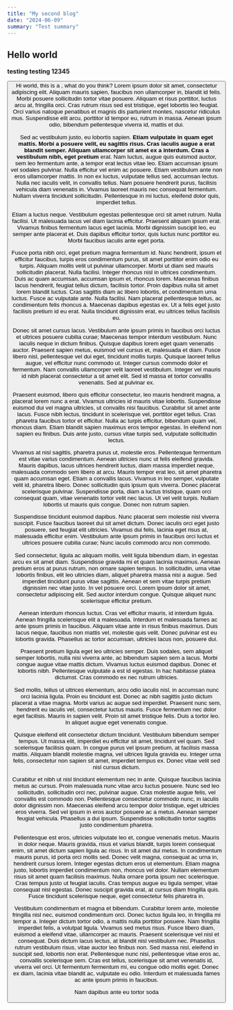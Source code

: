 ```yaml
---
title: "My second blog"
date: "2024-06-09"
summary: "Test summary"
---
```


## Hello world

**testing testing 12345**

<Button label="hello button" variant="primary" />
Hi world, this is a <Link
  href="https://google.com"
  label="link"
  target="_blank"
/>
, what do you think? Lorem ipsum dolor sit amet, consectetur adipiscing elit. Aliquam
mauris sapien, faucibus non ullamcorper in, blandit id felis. Morbi posuere sollicitudin
tortor vitae posuere. Aliquam et risus porttitor, luctus arcu at, fringilla orci.
Cras rutrum risus sed est tristique, eget lobortis leo feugiat. Orci varius natoque
penatibus et magnis dis parturient montes, nascetur ridiculus mus. Suspendisse elit
arcu, porttitor id tempor eu, rutrum in massa. Aenean ipsum odio, bibendum pellentesque
viverra id, mattis et dui.

Sed ac vestibulum justo, eu lobortis sapien. **Etiam vulputate in quam eget mattis. Morbi a posuere velit, eu sagittis risus. Cras iaculis augue a erat blandit semper. Aliquam ullamcorper sit amet ex a interdum. Cras a vestibulum nibh, eget pretium** erat. Nam luctus, augue quis euismod auctor, sem leo fermentum ante, a tempor erat lectus vitae leo. Etiam accumsan ipsum vel sodales pulvinar. Nulla efficitur vel enim ac posuere. Etiam vestibulum ante non eros ullamcorper mattis. In non ex luctus, vulputate tellus sed, accumsan lectus. Nulla nec iaculis velit, in convallis tellus. Nam posuere hendrerit purus, facilisis vehicula diam venenatis in. Vivamus laoreet mauris nec consequat fermentum. Nullam viverra tincidunt sollicitudin. Pellentesque in mi luctus, eleifend dolor quis, imperdiet tellus.

Etiam a luctus neque. Vestibulum egestas pellentesque orci sit amet rutrum. Nulla facilisi. Ut malesuada lacus vel diam lacinia efficitur. Praesent aliquam ipsum erat. Vivamus finibus fermentum lacus eget lacinia. Morbi dignissim suscipit leo, eu semper ante placerat et. Duis dapibus efficitur tortor, quis luctus nunc porttitor eu. Morbi faucibus iaculis ante eget porta.

Fusce porta nibh orci, eget pretium magna fermentum id. Nunc hendrerit, ipsum et efficitur faucibus, turpis eros condimentum purus, sit amet porttitor enim odio eu turpis. Aliquam mollis velit ut pulvinar ullamcorper. Morbi ut diam sed mauris sollicitudin placerat. Nulla facilisi. Integer rhoncus nisl in ultrices condimentum. Duis ac quam accumsan, accumsan ipsum et, rhoncus lorem. Maecenas finibus lacus hendrerit, feugiat tellus dictum, facilisis tortor. Proin dapibus nulla sit amet lorem blandit luctus. Cras sagittis diam ac libero lobortis, et condimentum urna luctus. Fusce ac vulputate ante. Nulla facilisi. Nam placerat pellentesque tellus, ac condimentum felis rhoncus a. Maecenas dapibus egestas ex. Ut a felis eget justo facilisis pretium id eu erat. Nulla tincidunt dignissim erat, eu ultrices tellus facilisis eu.

Donec sit amet cursus lacus. Vestibulum ante ipsum primis in faucibus orci luctus et ultrices posuere cubilia curae; Maecenas tempor interdum vestibulum. Nunc iaculis neque in dictum finibus. Quisque dapibus lorem eget quam venenatis auctor. Praesent sapien metus, euismod vel cursus et, malesuada et diam. Fusce libero nisl, pellentesque vel dui eget, tincidunt mollis turpis. Quisque laoreet tellus augue, vel efficitur nunc commodo ut. Integer cursus commodo dolor et fermentum. Nam convallis ullamcorper velit laoreet vestibulum. Integer vel mauris id nibh placerat consectetur a sit amet elit. Sed id massa et tortor convallis venenatis. Sed at pulvinar ex.

Praesent euismod, libero quis efficitur consectetur, leo mauris hendrerit magna, a placerat lorem nunc a erat. Vivamus ultricies id mauris vitae lobortis. Suspendisse euismod dui vel magna ultricies, ut convallis nisi faucibus. Curabitur sit amet ante lacus. Fusce nibh lectus, tincidunt in scelerisque vel, porttitor eget tellus. Cras pharetra faucibus tortor et efficitur. Nulla ac turpis efficitur, bibendum quam vel, rhoncus diam. Etiam blandit sapien maximus eros tempor egestas. In eleifend non sapien eu finibus. Duis ante justo, cursus vitae turpis sed, vulputate sollicitudin lectus.

Vivamus at nisl sagittis, pharetra purus ut, molestie eros. Pellentesque fermentum est vitae varius condimentum. Aenean ultricies nunc ut felis eleifend gravida. Mauris dapibus, lacus ultrices hendrerit luctus, diam massa imperdiet neque, malesuada commodo sem libero at arcu. Mauris tempor erat leo, sit amet pharetra quam accumsan eget. Etiam a convallis lacus. Vivamus in leo semper, vulputate velit id, pharetra libero. Donec sollicitudin quis ipsum quis viverra. Donec placerat scelerisque pulvinar. Suspendisse porta, diam a luctus tristique, quam orci consequat quam, vitae venenatis tortor velit nec lacus. Ut vel velit turpis. Nullam lobortis ut mauris quis congue. Donec non rutrum sapien.

Suspendisse tincidunt euismod dapibus. Nunc placerat sem molestie nisl viverra suscipit. Fusce faucibus laoreet dui sit amet dictum. Donec iaculis orci eget justo posuere, sed feugiat elit ultricies. Vivamus dui felis, lacinia eget risus at, malesuada efficitur enim. Vestibulum ante ipsum primis in faucibus orci luctus et ultrices posuere cubilia curae; Nunc iaculis commodo arcu non commodo.

Sed consectetur, ligula ac aliquam mollis, velit ligula bibendum diam, in egestas arcu ex sit amet diam. Suspendisse gravida mi et quam lacinia maximus. Aenean pretium eros at purus rutrum, non ornare sapien tempus. In sollicitudin, urna vitae lobortis finibus, elit leo ultricies diam, aliquet pharetra massa nisi a augue. Sed imperdiet tincidunt purus vitae sagittis. Aenean et sem vitae turpis pretium dignissim nec vitae justo. In vel posuere orci. Lorem ipsum dolor sit amet, consectetur adipiscing elit. Sed auctor interdum congue. Quisque aliquet nunc scelerisque efficitur pretium.

Aenean interdum rhoncus luctus. Cras vel efficitur mauris, id interdum ligula. Aenean fringilla scelerisque elit a malesuada. Interdum et malesuada fames ac ante ipsum primis in faucibus. Aliquam vitae ante in risus finibus maximus. Duis lacus neque, faucibus non mattis vel, molestie quis velit. Donec pulvinar est eu lobortis gravida. Phasellus ac tortor accumsan, ultricies lacus non, posuere dui.

Praesent pretium ligula eget leo ultricies semper. Duis sodales, sem aliquet semper lobortis, nulla nisi viverra ante, ac bibendum sapien sem a lacus. Morbi congue augue vitae mattis dictum. Vivamus luctus euismod dapibus. Donec et lobortis nibh. Pellentesque vulputate a est id egestas. In hac habitasse platea dictumst. Cras commodo ex nec rutrum ultricies.

Sed mollis, tellus ut ultrices elementum, arcu odio iaculis nisl, in accumsan nunc orci lacinia ligula. Proin eu tincidunt est. Donec ac nibh sagittis justo dictum placerat a vitae magna. Morbi varius ac augue sed imperdiet. Praesent nunc sem, hendrerit eu iaculis vel, consectetur luctus mauris. Fusce fermentum nec dolor eget facilisis. Mauris in sapien velit. Proin sit amet tristique felis. Duis a tortor leo. In aliquet augue eget venenatis congue.

Quisque eleifend elit consectetur dictum tincidunt. Vestibulum bibendum semper tempus. Ut massa elit, imperdiet eu efficitur sit amet, tincidunt vel quam. Sed scelerisque facilisis quam. In congue purus vel ipsum pretium, at facilisis massa mattis. Aliquam blandit molestie magna, vel ultrices ligula gravida eu. Integer urna felis, consectetur non sapien sit amet, imperdiet tempus ex. Donec vitae velit sed nisl cursus dictum.

Curabitur et nibh ut nisl tincidunt elementum nec in ante. Quisque faucibus lacinia metus ac cursus. Proin malesuada nunc vitae arcu luctus posuere. Nunc sed leo sollicitudin, sollicitudin orci nec, pulvinar augue. Cras molestie augue felis, vel convallis est commodo non. Pellentesque consectetur commodo nunc, in iaculis dolor dignissim non. Maecenas eleifend arcu tempor dolor tristique, eget ultricies eros viverra. Sed vel ipsum in eros auctor posuere ac a metus. Aenean semper feugiat vehicula. Phasellus a dui ipsum. Suspendisse sollicitudin tortor sagittis justo condimentum pharetra.

Pellentesque est eros, ultricies vulputate leo et, congue venenatis metus. Mauris in dolor neque. Mauris gravida, risus et varius blandit, turpis lorem consequat enim, sit amet dictum sapien ligula ac risus. In sit amet dui metus. In condimentum mauris purus, id porta orci mollis sed. Donec velit magna, consequat ac urna in, hendrerit cursus lorem. Integer egestas dictum eros ut elementum. Etiam magna justo, lobortis imperdiet condimentum non, rhoncus vel dolor. Nullam elementum risus sit amet quam facilisis maximus. Nulla ornare porta ipsum nec scelerisque. Cras tempus justo ut feugiat iaculis. Cras tempus augue eu ligula semper, vitae consequat nisl egestas. Donec suscipit gravida erat, at cursus diam fringilla quis. Fusce tincidunt scelerisque neque, eget consectetur felis pharetra in.

Vestibulum condimentum et magna et bibendum. Curabitur lorem ante, molestie fringilla nisl nec, euismod condimentum orci. Donec luctus ligula leo, in fringilla mi tempor a. Integer dictum tortor odio, a mattis nulla porttitor posuere. Nam fringilla imperdiet felis, a volutpat ligula. Vivamus sed metus risus. Fusce libero diam, euismod a eleifend vitae, ullamcorper ac mauris. Praesent scelerisque vel nisl et consequat. Duis dictum lacus lectus, at blandit nisl vestibulum nec. Phasellus rutrum vestibulum risus, vitae auctor leo finibus non. Sed massa nisl, eleifend in suscipit sed, lobortis non erat. Pellentesque nunc nisi, pellentesque vitae eros ac, convallis scelerisque sem. Cras est tellus, scelerisque sit amet venenatis id, viverra vel orci. Ut fermentum fermentum mi, eu congue odio mollis eget. Donec ex diam, lacinia vitae blandit ac, vulputate eu odio. Interdum et malesuada fames ac ante ipsum primis in faucibus.

Nam dapibus ante eu tortor soda
